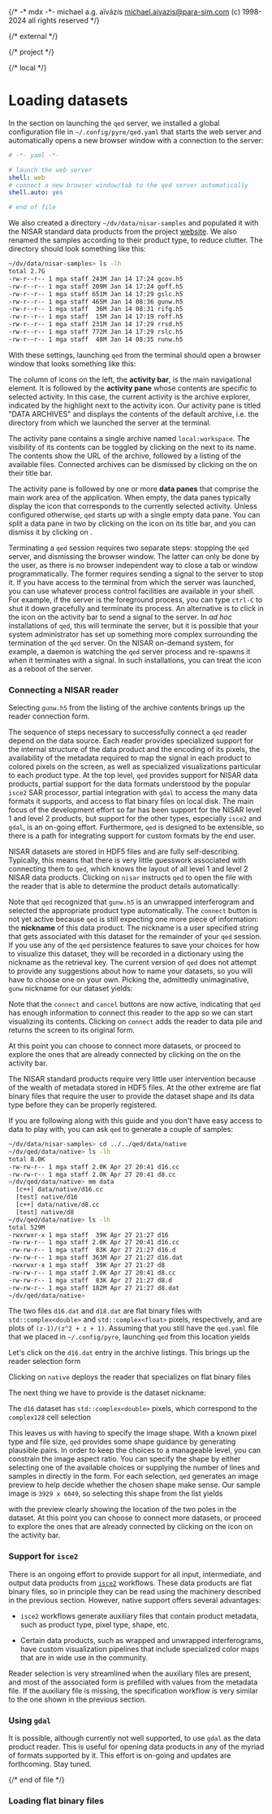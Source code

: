 {/*
    -* mdx -*-
    michael a.g. aïvázis <michael.aivazis@para-sim.com>
    (c) 1998-2024 all rights reserved
*/}

{/* external */}

{/* project */}

{/* local */}


# <a name="readers" />Loading datasets

In the section on <Link to="intro#launching">launching</Link> the `qed` server, we installed a
global configuration file in `~/.config/pyre/qed.yaml` that starts the web server and
automatically opens a new browser window with a connection to the server:

``` yaml
# -*- yaml -*-

# launch the web server
shell: web
# connect a new browser window/tab to the qed server automatically
shell.auto: yes

# end of file
```

We also created a directory `~/dv/data/nisar-samples` and populated it with the NISAR standard data
products from the project [website](https://nisar.jpl.nasa.gov/data/sample-data/). We also renamed
the samples according to their product type, to reduce clutter. The directory should look something
like this:

``` bash
~/dv/data/nisar-samples> ls -lh
total 2.7G
-rw-r--r-- 1 mga staff 243M Jan 14 17:24 gcov.h5
-rw-r--r-- 1 mga staff 209M Jan 14 17:24 goff.h5
-rw-r--r-- 1 mga staff 651M Jan 14 17:29 gslc.h5
-rw-r--r-- 1 mga staff 465M Jan 14 08:36 gunw.h5
-rw-r--r-- 1 mga staff  36M Jan 14 08:31 rifg.h5
-rw-r--r-- 1 mga staff  15M Jan 14 17:19 roff.h5
-rw-r--r-- 1 mga staff 231M Jan 14 17:29 rrsd.h5
-rw-r--r-- 1 mga staff 772M Jan 14 17:29 rslc.h5
-rw-r--r-- 1 mga staff  48M Jan 14 08:35 runw.h5
```

With these settings, launching `qed` from the terminal should open a browser window that looks
something like this:

<Screenshot src="/figures/qed-archives-empty.png" width="100%" />

The column of icons on the left, the **activity bar**, is the main navigational element. It is
followed by the **activity pane** whose contents are specific to selected activity. In this case,
the current activity is the archive explorer, indicated by the highlight next to the activity icon.
Our activity pane is titled "DATA ARCHIVES" and displays the contents of the default archive, i.e.
the directory from which we launched the server at the terminal.

The activity pane contains a single archive named `local:workspace`. The visibility of its contents
can be toggled by clicking on the <Badge><Chevron /></Badge> next to its name. The contents show the
URL of the archive, followed by a listing of the available files. Connected archives can be
dismissed by clicking on the <Badge><X /></Badge> on their title bar.

The activity pane is followed by one or more **data panes** that comprise the main work area of the
application. When empty, the data panes typically display the icon that corresponds to the currently
selected activity. Unless configured otherwise, `qed` starts up with a single empty data pane. You
can split a data pane in two by clicking on the <Badge><Split /></Badge> icon on its title bar, and
you can dismiss it by clicking on <Badge><X /></Badge>.

Terminating a `qed` session requires two separate steps: stopping the `qed` server, and dismissing
the browser window. The latter can only be done by the user, as there is no browser independent way
to close a tab or window programmatically. The former requires sending a signal to the server to
stop it. If you have access to the terminal from which the server was launched, you can use whatever
process control facilities are available in your shell. For example, if the server is the foreground
process, you can type `ctrl-C` to shut it down gracefully and terminate its process. An alternative
is to click in the <Badge><Skull /></Badge> icon on the activity bar to send a signal to the server.
In *ad hoc* installations of `qed`, this will terminate the server, but it is possible that your
system administrator has set up something more complex surrounding the termination of the `qed`
server. On the NISAR on-demand system, for example, a daemon is watching the `qed` server process
and re-spawns it when it terminates with a signal. In such installations, you can treat the
<Badge><Skull/></Badge> icon as a reboot of the server.

### <a name="#readers.nisar" />Connecting a NISAR reader

Selecting `gunw.h5` from the listing of the archive contents brings up the reader connection form.

<Screenshot src="/figures/qed-nisar-entry.png" width="100%" />

The sequence of steps necessary to successfully connect a `qed` reader depend on the data source.
Each reader provides specialized support for the internal structure of the data product and the
encoding of its pixels, the availability of the metadata required to map the signal in each product
to colored pixels on the screen, as well as specialized visualizations particular to each product
type. At the top level, `qed` provides support for NISAR data products, partial support for the data
formats understood by the popular `isce2` SAR processor, partial integration with `gdal` to access
the many data formats it supports, and access to flat binary files on local disk. The main focus of
the development effort so far has been support for the NISAR level 1 and level 2 products, but
support for the other types, especially `isce2` and `gdal`, is an on-going effort. Furthermore,
`qed` is designed to be extensible, so there is a path for integrating support for custom formats
by the end user.

NISAR datasets are stored in HDF5 files and are fully self-describing. Typically, this means that
there is very little guesswork associated with connecting them to `qed`, which knows the layout of
all level 1 and level 2 NISAR data products. Clicking on `nisar` instructs `qed` to open the file
with the reader that is able to determine the product details automatically:

<Screenshot src="/figures/qed-nisar-product.png" width="100%" />

Note that `qed` recognized that `gunw.h5` is an unwrapped interferogram and selected the appropriate
product type automatically. The `connect` button is not yet active because `qed` is still expecting
one more piece of information: the **nickname** of this data product. The nickname is a user
specified string that gets associated with this dataset for the remainder of your `qed` session. If
you use any of the `qed` persistence features to save your choices for how to visualize this
dataset, they will be recorded in a dictionary using the nickname as the retrieval key. The current
version of `qed` does not attempt to provide any suggestions about how to name your datasets, so you
will have to choose one on your own. Picking the, admittedly unimaginative, `gunw` nickname for our
dataset yields:

<Screenshot src="/figures/qed-nisar-nickname.png" width="100%" />

Note that the `connect` and `cancel` buttons are now active, indicating that `qed` has enough
information to connect this reader to the app so we can start visualizing its contents. Clicking
on `connect` adds the reader to data pile and returns the screen to its original form.

<Screenshot src="/figures/qed-archives-empty.png" width="100%" />

At this point you can choose to connect more datasets, or proceed to explore the ones
that are already connected by clicking on the <Badge><Data /></Badge> on the activity bar.

### <a name="#readers.flat" />Loading flat binary files

The NISAR standard products require very little user intervention because of the wealth of metadata
stored in HDF5 files. At the other extreme are flat binary files that require the user to provide
the dataset shape and its data type before they can be properly registered.

If you are following along with this guide and you don't have easy access to data to play with, you
can ask `qed` to generate a couple of samples:

``` bash
~/dv/data/nisar-samples> cd ../../qed/data/native
~/dv/qed/data/native> ls -lh
total 8.0K
-rw-rw-r-- 1 mga staff 2.0K Apr 27 20:41 d16.cc
-rw-rw-r-- 1 mga staff 2.0K Apr 27 20:41 d8.cc
~/dv/qed/data/native> mm data
  [c++] data/native/d16.cc
  [test] native/d16
  [c++] data/native/d8.cc
  [test] native/d8
~/dv/qed/data/native> ls -lh
total 529M
-rwxrwxr-x 1 mga staff  39K Apr 27 21:27 d16
-rw-rw-r-- 1 mga staff 2.0K Apr 27 20:41 d16.cc
-rw-rw-r-- 1 mga staff  83K Apr 27 21:27 d16.d
-rw-rw-r-- 1 mga staff 363M Apr 27 21:27 d16.dat
-rwxrwxr-x 1 mga staff  39K Apr 27 21:27 d8
-rw-rw-r-- 1 mga staff 2.0K Apr 27 20:41 d8.cc
-rw-rw-r-- 1 mga staff  83K Apr 27 21:27 d8.d
-rw-rw-r-- 1 mga staff 182M Apr 27 21:27 d8.dat
~/dv/qed/data/native>
```

The two files `d16.dat` and `d18.dat` are flat binary files with `std::complex<double>` and
`std::complex<float>` pixels, respectively, and are plots of `(z-1)/(z^2 + z + 1)`. Assuming that
you still have the `qed.yaml` file that we placed in `~/.config/pyre`, launching `qed` from this
location yields

<Screenshot src="/figures/qed-flat-empty.png" width="100%" />

Let's click on the `d16.dat` entry in the archive listings. This brings up the reader selection form

<Screenshot src="/figures/qed-flat-entry.png" width="100%" />

Clicking on `native` deploys the reader that specializes on flat binary files

<Screenshot src="/figures/qed-flat-product.png" width="100%" />

The next thing we have to provide is the dataset nickname:

<Screenshot src="/figures/qed-flat-nickname.png" width="100%" />

The `d16` dataset has `std::complex<double>` pixels, which correspond to the `complex128` cell
selection

<Screenshot src="/figures/qed-flat-cell.png" width="100%" />

This leaves us with having to specify the image shape. With a known pixel type and file size, `qed`
provides some shape guidance by generating plausible pairs. In order to keep the choices to a
manageable level, you can constrain the image aspect ratio. You can specify the shape by either
selecting one of the available choices or supplying the number of lines and samples in directly in
the form. For each selection, `qed` generates an image preview to help decide whether the chosen
shape make sense. Our sample image is `3929 x 6049`, so selecting this shape from the list yields

<Screenshot src="/figures/qed-flat-shape.png" width="100%" />

with the preview clearly showing the location of the two poles in the dataset. At this point you can
choose to connect more datasets, or proceed to explore the ones that are already connected by
clicking on the <Badge><Data /></Badge> icon on the activity bar.

### <a name="#readers.isce2" />Support for `isce2`

There is an ongoing effort to provide support for all input, intermediate, and output data products
from [`isce2`]() workflows. These data products are flat binary files, so in principle they can be
read using the machinery described in the previous section. However, native support offers several
advantages:

* `isce2` workflows generate auxiliary files that contain product metadata, such as product
  type, pixel type, shape, etc.

* Certain data products, such as wrapped and unwrapped interferograms, have custom visualization
  pipelines that include specialized color maps that are in wide use in the community.

Reader selection is very streamlined when the auxiliary files are present, and most of the
associated form is prefilled with values from the metadata file. If the auxiliary file is missing,
the specification workflow is very similar to the one shown in the previous section.

### <a name="#readers.gdal" />Using `gdal`

It is possible, although currently not well supported, to use `gdal` as the data product reader.
This is useful for opening data products in any of the myriad of formats supported by it. This
effort is on-going and updates are forthcoming. Stay tuned.

{/* end of file */}
